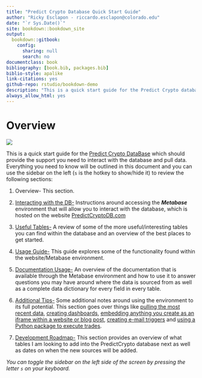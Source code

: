 ```yaml
--- 
title: "Predict Crypto Database Quick Start Guide"
author: "Ricky Esclapon - riccardo.esclapon@colorado.edu"
date: "`r Sys.Date()`"
site: bookdown::bookdown_site
output: 
  bookdown::gitbook:
    config:
      sharing: null
      search: no
documentclass: book
bibliography: [book.bib, packages.bib]
biblio-style: apalike
link-citations: yes
github-repo: rstudio/bookdown-demo
description: "This is a quick start guide for the Predict Crypto database which should provide the support you need to interact with the database and pull data as you would like."
always_allow_html: yes
---
```


# Overview

[![](images/PredictCryptoLogo.png)](https://predictcryptodb.com)

This is a quick start guide for the [Predict Crypto DataBase](https://predictcryptodb.com) which should provide the support you need to interact with the database and pull data. Everything you need to know will be outlined in this document and you can use the sidebar on the left (`s` is the hotkey to show/hide it) to review the following sections:

1. Overview- This section.

2. [Interacting with the DB-](#interacting-with-the-db) Instructions around accessing the ***Metabase*** environment that will allow you to interact with the database, which is hosted on the website [PredictCryptoDB.com](https://predictcryptodb.com)

3. [Useful Tables-](#useful-tables) A review of some of the more useful/interesting tables you can find within the database and an overview of the best places to get started.

4. [Usage Guide-](#usage-guide) This guide explores some of the functionality found within the website/Metabase environment.

5. [Documentation Usage-](#documentation-usage) An overview of the documentation that is available through the Metabase environment and how to use it to answer questions you may have around where the data is sourced from as well as a complete data dictionary for every field in every table.

6. [Additional Tips-](#additional-tips) Some additional notes around using the environment to its full potential. This section goes over things like [pulling the most recent data](#pulling-most-recent-data), [creating dashboards](#creating-dashboards), [embedding anything you create as an iframe within a website or blog post](#embedding-anything-created-on-metabase), [creating e-mail triggers](#creating-e-mail-triggers) and [using a Python package to execute trades](#using-the-shrimpy-python-library).

7. [Development Roadmap-](#development-roadmap) This section provides an overview of what tables I am looking to add into the PredictCrypto database next as well as dates on when the new sources will be added. 

*You can toggle the sidebar on the left side of the screen by pressing the letter `s` on your keyboard.*

